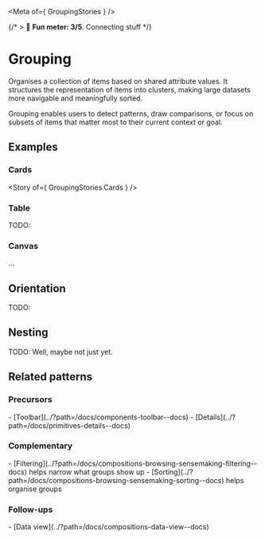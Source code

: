 
<Meta of={ GroupingStories } />

{/* > 🙂 **Fun meter: 3/5**. Connecting stuff */}

# Grouping

Organises a collection of items based on shared attribute values. It structures the representation of
items into clusters, making large datasets more navigable and meaningfully sorted.

Grouping enables users to detect patterns, draw comparisons, or focus on subsets of items that matter
most to their current context or goal.

## Examples

### Cards

<Story of={ GroupingStories.Cards } />

### Table

TODO:

### Canvas

...

## Orientation

TODO:

## Nesting

TODO: Well, maybe not just yet.

## Related patterns
### Precursors
<div>
- [Toolbar](../?path=/docs/components-toolbar--docs)
- [Details](../?path=/docs/primitives-details--docs)
</div>

### Complementary
<div>
- [Filtering](../?path=/docs/compositions-browsing-sensemaking-filtering--docs) helps narrow what groups show up
- [Sorting](../?path=/docs/compositions-browsing-sensemaking-sorting--docs) helps organise groups
</div>

### Follow-ups
<div>
- [Data view](../?path=/docs/compositions-data-view--docs)
</div>